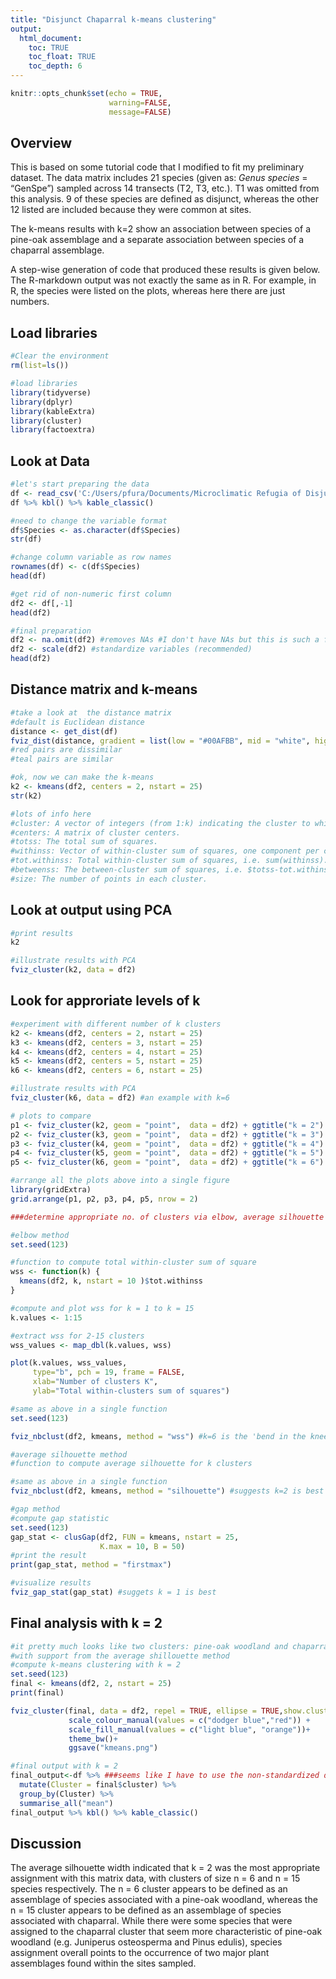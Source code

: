 ```yaml
---
title: "Disjunct Chaparral k-means clustering"
output: 
  html_document:
    toc: TRUE
    toc_float: TRUE
    toc_depth: 6
---
```


```r
knitr::opts_chunk$set(echo = TRUE, 
                      warning=FALSE, 
                      message=FALSE)
```

## Overview
This is based on some tutorial code that I modified to fit my preliminary dataset. The data matrix includes 21 species (given as: *Genus species* = "GenSpe") sampled across 14 transects (T2, T3, etc.). T1 was omitted from this analysis. 9 of these species are defined as disjunct, whereas the other 12 listed are included because they were common at sites.

The k-means results with k=2 show an association between species of a pine-oak assemblage and a separate association between species of a chaparral assemblage.

A step-wise generation of code that produced these results is given below. The R-markdown output was not exactly the same as in R. For example, in R, the species were listed on the plots, whereas here there are just numbers.

## Load libraries
```r
#Clear the environment
rm(list=ls())

#load libraries
library(tidyverse)
library(dplyr)
library(kableExtra)
library(cluster)
library(factoextra)
```

## Look at Data
```r

#let's start preparing the data
df <- read_csv('C:/Users/pfura/Documents/Microclimatic Refugia of Disjunct Chaparral Relicts in Mountains of the Eastern Mojave Desert/K-means clustering/Data/ChaparralKmeans2.csv')
df %>% kbl() %>% kable_classic()

#need to change the variable format
df$Species <- as.character(df$Species)
str(df)

#change column variable as row names
rownames(df) <- c(df$Species)
head(df)

#get rid of non-numeric first column
df2 <- df[,-1]
head(df2)

#final preparation
df2 <- na.omit(df2) #removes NAs #I don't have NAs but this is such a formality...
df2 <- scale(df2) #standardize variables (recommended)
head(df2)
```

## Distance matrix and k-means
```r
#take a look at  the distance matrix
#default is Euclidean distance
distance <- get_dist(df)
fviz_dist(distance, gradient = list(low = "#00AFBB", mid = "white", high = "#FC4E07"))
#red pairs are dissimilar
#teal pairs are similar

#ok, now we can make the k-means 
k2 <- kmeans(df2, centers = 2, nstart = 25)
str(k2)

#lots of info here
#cluster: A vector of integers (from 1:k) indicating the cluster to which each point is allocated.
#centers: A matrix of cluster centers.
#totss: The total sum of squares.
#withinss: Vector of within-cluster sum of squares, one component per cluster.
#tot.withinss: Total within-cluster sum of squares, i.e. sum(withinss).
#betweenss: The between-cluster sum of squares, i.e. $totss-tot.withinss$.
#size: The number of points in each cluster.
```

## Look at output using PCA
```r
#print results
k2 

#illustrate results with PCA
fviz_cluster(k2, data = df2)
```

## Look for approriate levels of k
```r
#experiment with different number of k clusters
k2 <- kmeans(df2, centers = 2, nstart = 25)
k3 <- kmeans(df2, centers = 3, nstart = 25)
k4 <- kmeans(df2, centers = 4, nstart = 25)
k5 <- kmeans(df2, centers = 5, nstart = 25)
k6 <- kmeans(df2, centers = 6, nstart = 25)

#illustrate results with PCA
fviz_cluster(k6, data = df2) #an example with k=6

# plots to compare
p1 <- fviz_cluster(k2, geom = "point",  data = df2) + ggtitle("k = 2")
p2 <- fviz_cluster(k3, geom = "point",  data = df2) + ggtitle("k = 3")
p3 <- fviz_cluster(k4, geom = "point",  data = df2) + ggtitle("k = 4")
p4 <- fviz_cluster(k5, geom = "point",  data = df2) + ggtitle("k = 5")
p5 <- fviz_cluster(k6, geom = "point",  data = df2) + ggtitle("k = 6")

#arrange all the plots above into a single figure
library(gridExtra)
grid.arrange(p1, p2, p3, p4, p5, nrow = 2)

###determine appropriate no. of clusters via elbow, average silhouette or gap method

#elbow method
set.seed(123)

#function to compute total within-cluster sum of square 
wss <- function(k) {
  kmeans(df2, k, nstart = 10 )$tot.withinss
}

#compute and plot wss for k = 1 to k = 15
k.values <- 1:15

#extract wss for 2-15 clusters
wss_values <- map_dbl(k.values, wss)

plot(k.values, wss_values,
     type="b", pch = 19, frame = FALSE, 
     xlab="Number of clusters K",
     ylab="Total within-clusters sum of squares")

#same as above in a single function
set.seed(123)

fviz_nbclust(df2, kmeans, method = "wss") #k=6 is the 'bend in the knee' so k=6 is best

#average silhouette method
#function to compute average silhouette for k clusters

#same as above in a single function
fviz_nbclust(df2, kmeans, method = "silhouette") #suggests k=2 is best

#gap method
#compute gap statistic
set.seed(123)
gap_stat <- clusGap(df2, FUN = kmeans, nstart = 25,
                    K.max = 10, B = 50)
#print the result
print(gap_stat, method = "firstmax")

#visualize results
fviz_gap_stat(gap_stat) #suggets k = 1 is best
```

## Final analysis with k = 2
```r
#it pretty much looks like two clusters: pine-oak woodland and chaparral
#with support from the average shillouette method
#compute k-means clustering with k = 2
set.seed(123)
final <- kmeans(df2, 2, nstart = 25)
print(final)

fviz_cluster(final, data = df2, repel = TRUE, ellipse = TRUE,show.clust.cent = FALSE, main = FALSE)+
             scale_colour_manual(values = c("dodger blue","red")) +
             scale_fill_manual(values = c("light blue", "orange"))+
             theme_bw()+
             ggsave("kmeans.png")

#final output with k = 2
final_output<-df %>% ###seems like I have to use the non-standardized data here
  mutate(Cluster = final$cluster) %>%
  group_by(Cluster) %>%
  summarise_all("mean")
final_output %>% kbl() %>% kable_classic()
```

## Discussion
The average silhouette width indicated that k = 2 was the most appropriate assignment with this matrix data, with clusters of size n = 6 and n = 15 species respectively. The n = 6 cluster appears to be defined as an assemblage of species associated with a pine-oak woodland, whereas the n = 15 cluster appears to be defined as an assemblage of species associated with chaparral. While there were some species that were assigned to the chaparral cluster that seem more characteristic of pine-oak woodland (e.g. Juniperus osteosperma and Pinus edulis), species assignment overall points to the occurrence of two major plant assemblages found within the sites sampled. 
